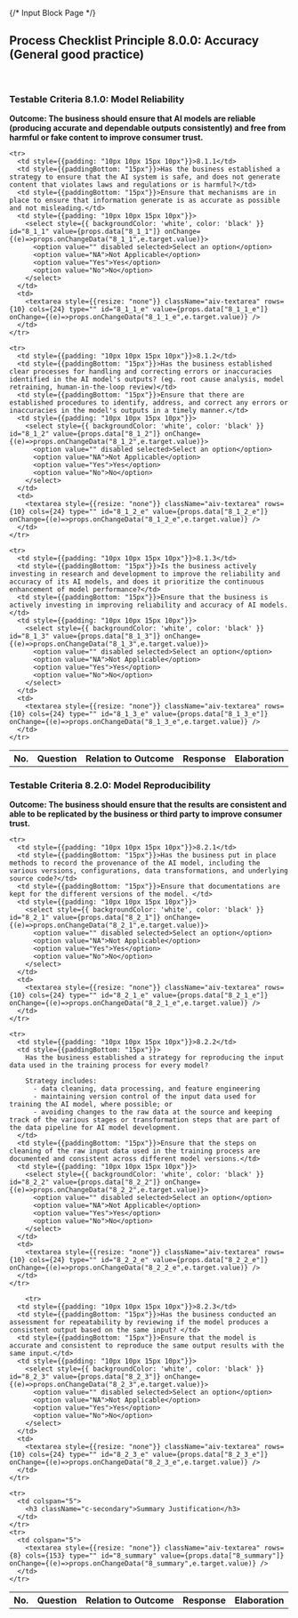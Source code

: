 {/* Input Block Page */}
<div className="aiv-panel">
  <h2>Process Checklist Principle 8.0.0: Accuracy (General good practice)</h2>
</div>
<br/>
<h3 className="c-secondary">Testable Criteria 8.1.0: Model Reliability</h3>
<b>Outcome: The business should ensure that AI models are reliable (producing accurate and dependable outputs consistently) and free from harmful or fake content to improve consumer trust.</b>

<table>
  <tbody>
    <tr>
      <th style={{padding: "10px"}}>No.</th>
      <th>Question</th>
      <th>Relation to Outcome</th>
      <th>Response</th>
      <th>Elaboration</th>
    </tr>

    <tr>
      <td style={{padding: "10px 10px 15px 10px"}}>8.1.1</td>
      <td style={{paddingBottom: "15px"}}>Has the business established a strategy to ensure that the AI system is safe, and does not generate content that violates laws and regulations or is harmful?</td>
      <td style={{paddingBottom: "15px"}}>Ensure that mechanisms are in place to ensure that information generate is as accurate as possible and not misleading.</td>
      <td style={{padding: "10px 10px 15px 10px"}}>
        <select style={{ backgroundColor: 'white', color: 'black' }} id="8_1_1" value={props.data["8_1_1"]} onChange={(e)=>props.onChangeData("8_1_1",e.target.value)}>
          <option value="" disabled selected>Select an option</option>
          <option value="NA">Not Applicable</option>
          <option value="Yes">Yes</option>
          <option value="No">No</option>
        </select>
      </td>
      <td>
        <textarea style={{resize: "none"}} className="aiv-textarea" rows={10} cols={24} type="" id="8_1_1_e" value={props.data["8_1_1_e"]} onChange={(e)=>props.onChangeData("8_1_1_e",e.target.value)} />
      </td>
    </tr>

    <tr>
      <td style={{padding: "10px 10px 15px 10px"}}>8.1.2</td>
      <td style={{paddingBottom: "15px"}}>Has the business established clear processes for handling and correcting errors or inaccuracies identified in the AI model's outputs? (eg. root cause analysis, model retraining, human-in-the-loop review)</td>
      <td style={{paddingBottom: "15px"}}>Ensure that there are established procedures to identify, address, and correct any errors or inaccuracies in the model's outputs in a timely manner.</td>
      <td style={{padding: "10px 10px 15px 10px"}}>
        <select style={{ backgroundColor: 'white', color: 'black' }} id="8_1_2" value={props.data["8_1_2"]} onChange={(e)=>props.onChangeData("8_1_2",e.target.value)}>
          <option value="" disabled selected>Select an option</option>
          <option value="NA">Not Applicable</option>
          <option value="Yes">Yes</option>
          <option value="No">No</option>
        </select>
      </td>
      <td>
        <textarea style={{resize: "none"}} className="aiv-textarea" rows={10} cols={24} type="" id="8_1_2_e" value={props.data["8_1_2_e"]} onChange={(e)=>props.onChangeData("8_1_2_e",e.target.value)} />
      </td>
    </tr>

    <tr>
      <td style={{padding: "10px 10px 15px 10px"}}>8.1.3</td>
      <td style={{paddingBottom: "15px"}}>Is the business actively investing in research and development to improve the reliability and accuracy of its AI models, and does it prioritize the continuous enhancement of model performance?</td>
      <td style={{paddingBottom: "15px"}}>Ensure that the business is actively investing in improving reliability and accuracy of AI models.</td>
      <td style={{padding: "10px 10px 15px 10px"}}>
        <select style={{ backgroundColor: 'white', color: 'black' }} id="8_1_3" value={props.data["8_1_3"]} onChange={(e)=>props.onChangeData("8_1_3",e.target.value)}>
          <option value="" disabled selected>Select an option</option>
          <option value="NA">Not Applicable</option>
          <option value="Yes">Yes</option>
          <option value="No">No</option>
        </select>
      </td>
      <td>
        <textarea style={{resize: "none"}} className="aiv-textarea" rows={10} cols={24} type="" id="8_1_3_e" value={props.data["8_1_3_e"]} onChange={(e)=>props.onChangeData("8_1_3_e",e.target.value)} />
      </td>
    </tr>
  </tbody>
</table>

<h3 className="c-secondary">Testable Criteria 8.2.0: Model Reproducibility</h3>
<b>Outcome: The business should ensure that the results are consistent and able to be replicated by the business or third party to improve consumer trust.</b>

<table>
  <tbody>
    <tr>
      <th style={{padding: "10px"}}>No.</th>
      <th>Question</th>
      <th>Relation to Outcome</th>
      <th>Response</th>
      <th>Elaboration</th>
    </tr>

    <tr>
      <td style={{padding: "10px 10px 15px 10px"}}>8.2.1</td>
      <td style={{paddingBottom: "15px"}}>Has the business put in place methods to record the provenance of the AI model, including the various versions, configurations, data transformations, and underlying source code?</td>
      <td style={{paddingBottom: "15px"}}>Ensure that documentations are kept for the different versions of the model. </td>
      <td style={{padding: "10px 10px 15px 10px"}}>
        <select style={{ backgroundColor: 'white', color: 'black' }} id="8_2_1" value={props.data["8_2_1"]} onChange={(e)=>props.onChangeData("8_2_1",e.target.value)}>
          <option value="" disabled selected>Select an option</option>
          <option value="NA">Not Applicable</option>
          <option value="Yes">Yes</option>
          <option value="No">No</option>
        </select>
      </td>
      <td>
        <textarea style={{resize: "none"}} className="aiv-textarea" rows={10} cols={24} type="" id="8_2_1_e" value={props.data["8_2_1_e"]} onChange={(e)=>props.onChangeData("8_2_1_e",e.target.value)} />
      </td>
    </tr>

    <tr>
      <td style={{padding: "10px 10px 15px 10px"}}>8.2.2</td>
      <td style={{paddingBottom: "15px"}}>
        Has the business established a strategy for reproducing the input data used in the training process for every model?

        Strategy includes:
          - data cleaning, data processing, and feature engineering
          - maintaining version control of the input data used for training the AI model, where possible; or
          - avoiding changes to the raw data at the source and keeping track of the various stages or transformation steps that are part of the data pipeline for AI model development.
      </td>
      <td style={{paddingBottom: "15px"}}>Ensure that the steps on cleaning of the raw input data used in the training process are documented and consistent across different model versions.</td>
      <td style={{padding: "10px 10px 15px 10px"}}>
        <select style={{ backgroundColor: 'white', color: 'black' }} id="8_2_2" value={props.data["8_2_2"]} onChange={(e)=>props.onChangeData("8_2_2",e.target.value)}>
          <option value="" disabled selected>Select an option</option>
          <option value="NA">Not Applicable</option>
          <option value="Yes">Yes</option>
          <option value="No">No</option>
        </select>
      </td>
      <td>
        <textarea style={{resize: "none"}} className="aiv-textarea" rows={10} cols={24} type="" id="8_2_2_e" value={props.data["8_2_2_e"]} onChange={(e)=>props.onChangeData("8_2_2_e",e.target.value)} />
      </td>
    </tr>

        <tr>
      <td style={{padding: "10px 10px 15px 10px"}}>8.2.3</td>
      <td style={{paddingBottom: "15px"}}>Has the business conducted an assessment for repeatability by reviewing if the model produces a consistent output based on the same input? </td>
      <td style={{paddingBottom: "15px"}}>Ensure that the model is accurate and consistent to reproduce the same output results with the same input.</td>
      <td style={{padding: "10px 10px 15px 10px"}}>
        <select style={{ backgroundColor: 'white', color: 'black' }} id="8_2_3" value={props.data["8_2_3"]} onChange={(e)=>props.onChangeData("8_2_3",e.target.value)}>
          <option value="" disabled selected>Select an option</option>
          <option value="NA">Not Applicable</option>
          <option value="Yes">Yes</option>
          <option value="No">No</option>
        </select>
      </td>
      <td>
        <textarea style={{resize: "none"}} className="aiv-textarea" rows={10} cols={24} type="" id="8_2_3_e" value={props.data["8_2_3_e"]} onChange={(e)=>props.onChangeData("8_2_3_e",e.target.value)} />
      </td>
    </tr>

    <tr>
      <td colspan="5">
        <h3 className="c-secondary">Summary Justification</h3>
      </td>
    </tr>
    <tr>
      <td colspan="5">
        <textarea style={{resize: "none"}} className="aiv-textarea" rows={8} cols={153} type="" id="8_summary" value={props.data["8_summary"]} onChange={(e)=>props.onChangeData("8_summary",e.target.value)} />
      </td>
    </tr>
  </tbody>
</table>


